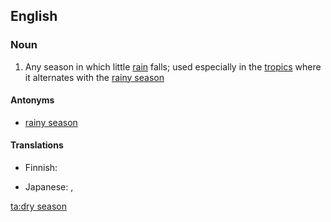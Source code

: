 {{wikipedia}}
==English==

===Noun===
{{en-noun|sg=[[dry]] [[season]]}}

# Any season in which little [[rain]] falls; used especially in the [[tropic]]s where it alternates with the [[rainy season]]

====Antonyms====
*[[rainy season]]

====Translations====
{{top}}
* Finnish: {{t-|fi|kuiva kausi}}
{{mid}}
* Japanese: {{t|ja|乾季|tr=kanki|sc=Jpan}}, {{t|ja|乾期|tr=kanki|sc=Jpan}}
{{bottom}}

[[ta:dry season]]